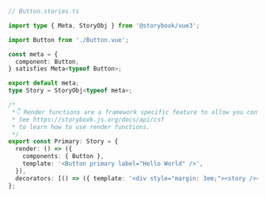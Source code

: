 ```ts
// Button.stories.ts

import type { Meta, StoryObj } from '@storybook/vue3';

import Button from './Button.vue';

const meta = {
  component: Button,
} satisfies Meta<typeof Button>;

export default meta;
type Story = StoryObj<typeof meta>;

/*
 *👇 Render functions are a framework specific feature to allow you control on how the component renders.
 * See https://storybook.js.org/docs/api/csf
 * to learn how to use render functions.
 */
export const Primary: Story = {
  render: () => ({
    components: { Button },
    template: '<Button primary label="Hello World" />',
  }),
  decorators: [() => ({ template: '<div style="margin: 3em;"><story /></div>' })],
};
```
